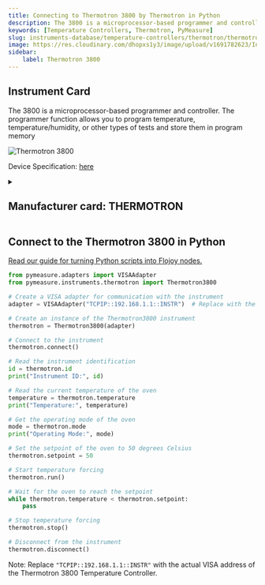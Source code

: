 ```yaml
---
title: Connecting to Thermotron 3800 by Thermotron in Python
description: The 3800 is a microprocessor-based programmer and controller. The programmer function allows you to program temperature, temperature/humidity, or other types of tests and store them in program memory
keywords: [Temperature Controllers, Thermotron, PyMeasure] 
slug: instruments-database/temperature-controllers/thermotron/thermotron-3800 
image: https://res.cloudinary.com/dhopxs1y3/image/upload/v1691782623/Instruments/Temperature%20Controllers/Thermotron-3800/Thermotron-3800.jpg
sidebar:
    label: Thermotron 3800 
---
```



## Instrument Card

The 3800 is a microprocessor-based programmer and controller. The programmer function allows you to program temperature, temperature/humidity, or other types of tests and store them in program memory

![Thermotron 3800](https://res.cloudinary.com/dhopxs1y3/image/upload/v1691782623/Instruments/Temperature%20Controllers/Thermotron-3800/Thermotron-3800.jpg)

Device Specification: [here](https://thermotron.com/pdf/_service/software-updates/3800-manual.pdf)

<details style={{ marginTop: "15px"}}>
<summary><h2 style={{display:'inline'}}>Manufacturer card: THERMOTRON</h2></summary>

![THERMOTRON](https://res.cloudinary.com/dhopxs1y3/image/upload/v1692806140/Instruments/Vendor%20Logos/Thermotron.png)

**Thermotron** is a worldwide temperature chamber, humidity chamber, and vibration testing equipment manufacturer. View our testing equipment today!

- Headquarters: USA
- Yearly Revenue (millions, USD): 89
- Vendor Website: [here](https://thermotron.com/)

</details>


<FeaturedInstrumentVideo category="TEMPERATURE_CONTROLLERS" />

## Connect to the Thermotron 3800 in Python

[Read our guide for turning Python scripts into Flojoy nodes.](https://docs.flojoy.ai/contribution/blocks/custom-flojoy-block/)



<Tabs>
<TabItem value="Flojoy" label="Flojoy" className="flojoy-instrument-tabs">

<SectionsCard category="TEMPERATURE_CONTROLLERS" manufacturer="Thermotron"></SectionsCard>

</TabItem>
<TabItem value="PyMeasure" label="PyMeasure">


```python
from pymeasure.adapters import VISAAdapter
from pymeasure.instruments.thermotron import Thermotron3800

# Create a VISA adapter for communication with the instrument
adapter = VISAAdapter("TCPIP::192.168.1.1::INSTR")  # Replace with the actual IP address of the instrument

# Create an instance of the Thermotron3800 instrument
thermotron = Thermotron3800(adapter)

# Connect to the instrument
thermotron.connect()

# Read the instrument identification
id = thermotron.id
print("Instrument ID:", id)

# Read the current temperature of the oven
temperature = thermotron.temperature
print("Temperature:", temperature)

# Get the operating mode of the oven
mode = thermotron.mode
print("Operating Mode:", mode)

# Set the setpoint of the oven to 50 degrees Celsius
thermotron.setpoint = 50

# Start temperature forcing
thermotron.run()

# Wait for the oven to reach the setpoint
while thermotron.temperature < thermotron.setpoint:
    pass

# Stop temperature forcing
thermotron.stop()

# Disconnect from the instrument
thermotron.disconnect()
```

Note: Replace `"TCPIP::192.168.1.1::INSTR"` with the actual VISA address of the Thermotron 3800 Temperature Controller.

</TabItem>
</Tabs>